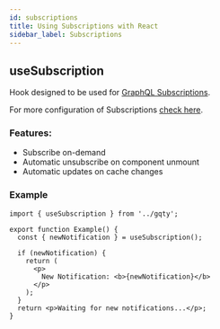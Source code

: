 ```yaml
---
id: subscriptions
title: Using Subscriptions with React
sidebar_label: Subscriptions
---
```


## useSubscription

Hook designed to be used for [GraphQL Subscriptions](https://github.com/graphql/graphql-spec/blob/main/rfcs/Subscriptions.md).

For more configuration of Subscriptions [check here](/docs/client/subscriptions).

### Features:

- Subscribe on-demand
- Automatic unsubscribe on component unmount
- Automatic updates on cache changes

### Example

```tsx
import { useSubscription } from '../gqty';

export function Example() {
  const { newNotification } = useSubscription();

  if (newNotification) {
    return (
      <p>
        New Notification: <b>{newNotification}</b>
      </p>
    );
  }
  return <p>Waiting for new notifications...</p>;
}
```
